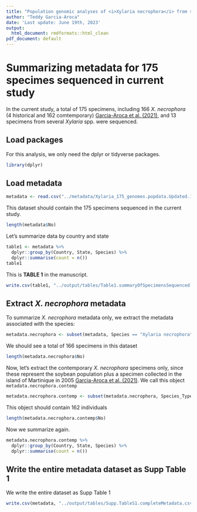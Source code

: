 ```yaml
---
title: "Population genomic analyses of <i>Xylaria necrophora</i> from southern USA | Part 1: Summarizing metadata"
author: "Teddy Garcia-Aroca"
date: 'Last update: June 19th, 2023'
output:
  html_document: rmdformats::html_clean
pdf_document: default
---
```


# Summarizing metadata for 175 specimes sequenced in current study

In the current study, a total of 175 specimens, including 166 *X. necrophora* (4 historical and 162 comtemporary) [Garcia-Aroca et al. (2021)](https://doi.org/10.1080/00275514.2020.1846965), and 13 specimens from several *Xylaria* spp. were sequenced.

## Load packages

For this analysis, we only need the dplyr or tidyverse packages.

```r
library(dplyr)
```

## Load metadata
  
```r
metadata <- read.csv("../metadata/Xylaria_175_genomes.popdata.Updated.10.30.2022.csv", header = T)
```

This dataset should contain the 175 specimens sequenced in the current study.

```r
length(metadata$No)
```

Let's summarize data by country and state

```r
table1 <- metadata %>% 
  dplyr::group_by(Country, State, Species) %>% 
  dplyr::summarise(count = n()) 
table1
```

This is **TABLE 1** in the manuscript.

```r
write.csv(table1, "../output/tables/Table1.summaryOfSpecimensSequenced.csv")
```

## Extract *X. necrophora* metadata

To summarize *X. necrophora* metadata only, we extract the metadata associated with the species: 

```r
metadata.necrophora <- subset(metadata, Species == "Xylaria necrophora")
```

We should see a total of 166 specimens in this dataset

```r
length(metadata.necrophora$No)
```

Now, let's extract the contemporary *X. necrophora* specimens only, since these represent the soybean population plus a specimen collected in the island of Martinique in 2005 [Garcia-Aroca et al. (2021)](https://doi.org/10.1080/00275514.2020.1846965). We call this object `metadata.necrophora.contemp`

```r
metadata.necrophora.contemp <- subset(metadata.necrophora, Species_Type == "X.necrophora_Contemp")
```

This object should contain 162 individuals

```r
length(metadata.necrophora.contemp$No)
```

Now we summarize again.

```r
metadata.necrophora.contemp %>% 
  dplyr::group_by(Country, State, Species) %>% 
  dplyr::summarise(count = n()) 
```

## Write the entire metadata dataset as Supp Table 1

We write the entire dataset as Supp Table 1

```r
write.csv(metadata, "../output/tables/Supp.TableS1.completeMetadata.csv")
```